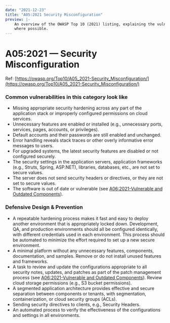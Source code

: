 ```yaml
---
date: "2021-12-23"
title: "A05:2021 Security Misconfiguration"
preview: |-
    An overview of the OWASP Top 10 (2021) listing, explaining the vulnerabilities and throwing in examples 
    where possible.
---
```


# A05:2021 &mdash; Security Misconfiguration

Ref: [https://owasp.org/Top10/A05_2021-Security_Misconfiguration/](https://owasp.org/Top10/A05_2021-Security_Misconfiguration/)

### Common vulnerabilities in this category look like

- Missing appropriate security hardening across any part of the application stack or improperly configured permissions on cloud services.
- Unnecessary features are enabled or installed (e.g., unnecessary ports, services, pages, accounts, or privileges).
- Default accounts and their passwords are still enabled and unchanged.
- Error handling reveals stack traces or other overly informative error messages to users.
- For upgraded systems, the latest security features are disabled or not configured securely.
- The security settings in the application servers, application frameworks (e.g., Struts, Spring, ASP.NET), libraries, databases, etc., are not set to secure values.
- The server does not send security headers or directives, or they are not set to secure values.
- The software is out of date or vulnerable (see [A06:2021-Vulnerable and Outdated Components](https://owasp.org/Top10/A06_2021-Vulnerable_and_Outdated_Components/)).


### Defensive Design & Prevention

- A repeatable hardening process makes it fast and easy to deploy another environment that is appropriately locked down. Development, QA, and production environments should all be configured identically, with different credentials used in each environment. This process should be automated to minimize the effort required to set up a new secure environment.
- A minimal platform without any unnecessary features, components, documentation, and samples. Remove or do not install unused features and frameworks.
- A task to review and update the configurations appropriate to all security notes, updates, and patches as part of the patch management process (see [A06:2021-Vulnerable and Outdated Components](https://owasp.org/Top10/A06_2021-Vulnerable_and_Outdated_Components/)). 
Review cloud storage permissions (e.g., S3 bucket permissions).
- A segmented application architecture provides effective and secure separation between components or tenants, with segmentation, containerization, or cloud security groups (ACLs).
- Sending security directives to clients, e.g., Security Headers.
- An automated process to verify the effectiveness of the configurations and settings in all environments.

